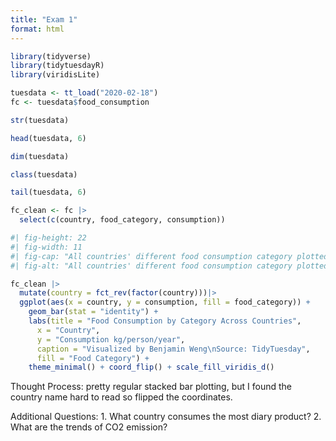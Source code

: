 ```yaml
---
title: "Exam 1"
format: html
---
```


```r
library(tidyverse)
library(tidytuesdayR)
library(viridisLite)
```

```r
tuesdata <- tt_load("2020-02-18")
fc <- tuesdata$food_consumption
```

```r
str(tuesdata)

head(tuesdata, 6)

dim(tuesdata)

class(tuesdata)

tail(tuesdata, 6)
```

```r
fc_clean <- fc |>
  select(c(country, food_category, consumption))
```

```r
#| fig-height: 22
#| fig-width: 11
#| fig-cap: "All countries' different food consumption category plotted on one graph. Countries have very different consumption."
#| fig-alt: "All countries' different food consumption category plotted on one graph. Countries have very different consumption."

fc_clean |>
  mutate(country = fct_rev(factor(country)))|>
  ggplot(aes(x = country, y = consumption, fill = food_category)) +
    geom_bar(stat = "identity") +
    labs(title = "Food Consumption by Category Across Countries",
      x = "Country",
      y = "Consumption kg/person/year",
      caption = "Visualized by Benjamin Weng\nSource: TidyTuesday",
      fill = "Food Category") +
    theme_minimal() + coord_flip() + scale_fill_viridis_d()

```
Thought Process: pretty regular stacked bar plotting, but I found the country name hard to read so flipped the coordinates.

Additional Questions:
  1. What country consumes the most diary product?
  2. What are the trends of CO2 emission?
